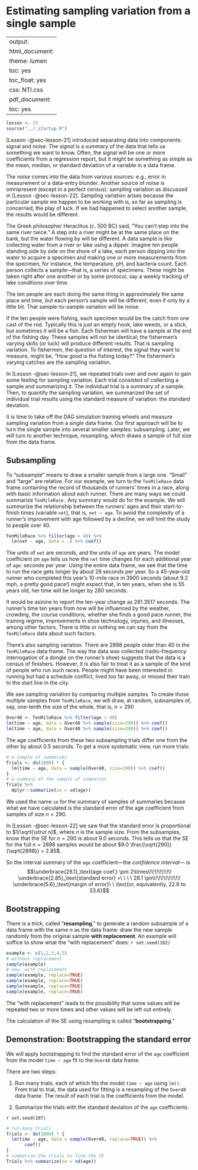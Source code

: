 # Estimating sampling variation from a single sample {#sec-lesson-23}

---
output:
  html_document:
    theme: lumen
    toc: yes
    toc_float: yes
    css: NTI.css
  pdf_document:
    toc: yes
---

```r
lesson <- 23
source("../_startup.R")
```

[Lesson -@sec-lesson-21] introduced separating data into components: signal and noise. The *signal* is a summary of the data that tells us something we want to know. Often, the signal will be one or more coefficients from a regression report, but it might be something as simple as the mean, median, or standard deviation of a variable in a data frame.

The *noise* comes into the data from various sources: e.g., error in measurement or a data-entry blunder. Another source of noise is omnipresent (except in a perfect census): sampling variation as discussed in [Lesson -@sec-lesson-22]. Sampling variation arises because the particular sample we happen to be working with is, so far as sampling is concerned, the play of luck. If we had happened to select another sample, the results would be different.

The Greek philosopher Heraclitus (c. 500 BC) said, "You can't step into the same river twice." A step into a river might be at the same place on the bank, but the water flowing by will be different. A data sample is like collecting water from a river or lake using a dipper. Imagine ten people standing side by side on the shore of a lake, each person dipping into the water to acquire a specimen and making one or more measurements from the specimen, for instance, the temperature, pH, and bacteria count. Each person collects a sample---that is, a series of specimens. These might be taken right after one another or by some protocol, say a weekly tracking of lake conditions over time.

The ten people are each doing the same thing in approximately the same place and time, but each person's sample will be different, even if only by a little bit. That sample-to-sample variation will be noise. 

If the ten people were fishing, each specimen would be the catch from one cast of the rod. Typically this is just an empty hook, lake weeds, or a stick, but sometimes it will be a fish. Each fisherman will have a sample at the end of the fishing day. These samples will not be identical; the fishermen's varying skills (or luck) will produce different results. That is sampling variation. To fishermen, the question of interest, the signal they want to measure, might be, "How good is the fishing today?" The fishermen's varying catches are the sampling variation. 

In [Lesson -@sec-lesson-21], we repeated trials over and over again to gain some feeling for sampling variation. Each trial consisted of collecting a sample and summarizing it. The individual trial is a summary of a sample. Then, to quantify the sampling variation, we summarized the set of individual trial results using the standard measure of variation: the standard deviation. 

It is time to take off the DAG simulation training wheels and measure sampling variation from a *single* data frame. Our first approach will be to turn the single sample into several smaller samples: subsampling. Later, we will turn to another technique, resampling, which draws a sample of full size from the data frame.

## Subsampling {#sec-subsampling}

To "subsample" means to draw a smaller sample from a large one. "Small" and "large" are relative. For our example, we turn to the `TenMileRace` data frame containing the record of thousands of runners' times in a race, along with basic information about each runner. There are many ways we could summarize `TenMileRace.` Any summary would do for the example. We will summarize the relationship between the runners' ages and their start-to-finish times (variable `net`), that is, `net ~ age`. To avoid the complexity of a runner's improvement with age followed by a decline, we will limit the study to people over 40.

```r
TenMileRace %>% filter(age > 40) %>%
  lm(net ~ age, data = .) %>% coef()
```

The units of `net` are seconds, and the units of `age` are years. The model coefficient on `age` tells us how the `net` time changes for each additional year of `age`: seconds per year. Using the entire data frame, we see that the time to run the race gets longer by about 28 seconds per year. So a 45-year-old runner who completed this year's 10-mile race in 3900 seconds (about 9.2 mph, a pretty good pace!) might expect that, in ten years, when she is 55 years old, her time will be longer by 280 seconds.

It would be asinine to report the ten-year change as 281.3517 seconds. The runner's time ten years from now will be influenced by the weather, crowding, the course conditions, whether she finds a good pace runner, the training regime, improvements in shoe technology, injuries, and illnesses, among other factors. There is little or nothing we can say from the `TenMileRace` data about such factors.

There's also sampling variation. There are 2898 people older than 40 in the `TenMileRace` data frame. The way the data was collected (radio-frequency interrogation of a dongle on the runner's shoe) suggests that the data is a census of finishers. However, it is also fair to treat it as a sample of the kind of people who run such races. People might have been interested in running but had a schedule conflict, lived too far away, or missed their train to the start line in the city.

We see sampling variation by comparing multiple samples. To create those multiple samples from `TenMileRace`, we will draw, at random, subsamples of, say, one-tenth the size of the whole, that is, $n=290$

```r
Over40 <- TenMileRace %>% filter(age > 40)
lm(time ~ age, data = Over40 %>% sample(size=290)) %>% coef()
lm(time ~ age, data = Over40 %>% sample(size=290)) %>% coef()
```

The age coefficients from these two subsampling trials differ one from the other by about 0.5 seconds. To get a more systematic view, run more trials:

```r
# a sample of summaries
Trials <- do(1000) * {
  lm(time ~ age, data = sample(Over40, size=290)) %>% coef()
}
# a summary of the sample of summaries
Trials %>%
  dplyr::summarize(se = sd(age))
```

We used the name `se` for the summary of samples of summaries because what we have calculated is the standard error of the age coefficient from samples of size $n=290$. 

In [Lesson -@sec-lesson-22] we saw that the standard error is proportional to $1/\sqrt{\strut n}$, where $n$ is the sample size. From the subsamples, know that the SE for $n=290$ is about 9.0 seconds. This tells us that the SE for the full $n=2898$ samples would be about $9.0 \frac{\sqrt{290}}{\sqrt{2898}} = 2.85$. 

So the interval summary of the `age` coefficient---the *confidence interval*--- is $$\underbrace{28.1}_\text{age coef.} \pm 2\times\!\!\!\!\!\!\! \underbrace{2.85}_\text{standard error} =\ \ \ \  28.1 \pm\!\!\!\!\!\!\!\! \underbrace{5.6}_\text{margin of error}\ \  \text{or, equivalently, 22.6 to 33.6}$$


## Bootstrapping

There is a trick, called "**resampling**," to generate a random subsample of a data frame with the same $n$ as the data frame: draw the new sample randomly from the original sample **with replacement**. An example will suffice to show what the "with replacement" does: `r set.seed(102)`

```r
example <- c(1,2,3,4,5)
# without replacement
sample(example)
# now, with replacement
sample(example, replace=TRUE)
sample(example, replace=TRUE)
sample(example, replace=TRUE)
sample(example, replace=TRUE)
```
The "with replacement" leads to the possibility that some values will be repeated two or more times and other values will be left out entirely.

The calculation of the SE using resampling is called "**bootstrapping**." 

::: {.callout-warning}
## Demonstration: Bootstrapping the standard error 

We will apply bootstrapping to find the standard error of the `age` coefficient from the model `time ~ age` fit to the `Over40` data frame.

There are two steps:

1. Run many trials, each of which fits the model `time ~ age` using `lm()`. From trial to trial, the data used for fitting is a resampling of the `Over40` data frame. The result of each trial is the coefficients from the model. 

2. Summarize the trials with the standard deviation of the `age` coefficients.

`r set.seed(207)`

```r
# run many trials
Trials <- do(1000) * {
  lm(time ~ age, data = sample(Over40, replace=TRUE)) %>% 
       coef()
}
# summarize the trials to find the SE
Trials %>% summarize(se = sd(age))
```

:::
